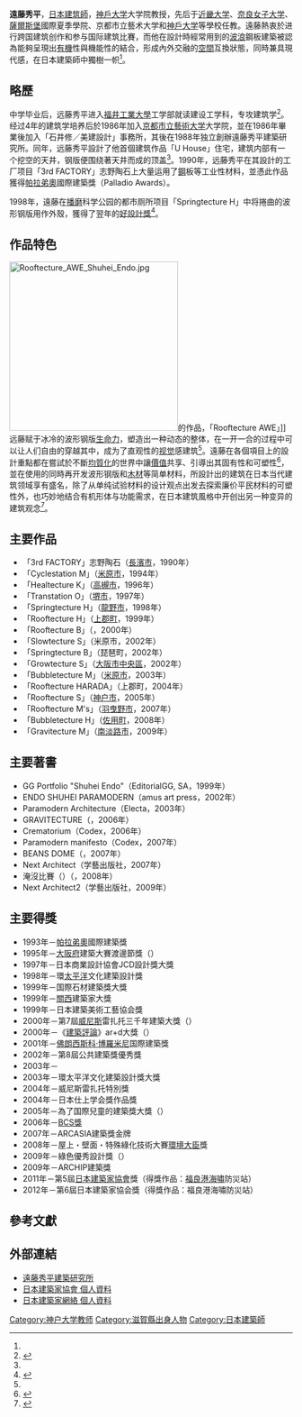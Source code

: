 {{Infobox person
| name                  = 遠藤秀平
| image                 = File:Shuhei Endo.jpg
| image_size            = 200px
| caption               = 
| birth_date            ={{Birth date and age|1960|1|27}}
| birth_place           = {{JPN}}[[滋賀縣|滋賀縣]][[東淺井郡|東淺井郡]]{{link-ja|琵琶町|びわ町}}（現[[長濱市|長濱市]]）
| death_date            =
| death_place           = 
| nationality           = {{JPN}}
| alma_mater            =[[京都市立藝術大學|京都市立藝術大學]]
| employer                  = 遠藤秀平建築研究所
| organization              =
| influences            = 
| influenced            = 
| practice              = 
| significant_buildings = 
| significant_projects  = 
| significant_design    = 
| awards                =
}}
{{japanese|japanese=遠藤 秀平|kana=えんどう しゅうへい|romaji=Endō Shuhei}}

'''遠藤秀平'''{{BD|1960年|1月27日}}，[[日本|日本]][[建筑師|建筑師]]，[[神戶大学|神戶大学]]大学院教授，先后于[[近畿大学|近畿大学]]、[[奈良女子大学|奈良女子大学]]、[[薩爾斯堡|薩爾斯堡]]國際夏季學院、京都市立藝术大学和[[神戶大学|神戶大学]]等學校任教。遠藤熱衷於进行跨国建筑创作和参与国际建筑比賽，而他在設計時經常用到的[[波浪|波浪]]鋼板建築被認為能夠呈現出[[有機|有機]]性與機能性的結合，形成內外交融的[[空間|空間]]互換狀態，同時兼具現代感，在日本建築師中獨樹一帜<ref name="ccn"/>。

==略歷==
中学毕业后，远藤秀平进入[[福井工業大學|福井工業大學]]工学部就读建设工学科，专攻建筑学<ref name="ccn">{{cite web | url=http://design.newsccn.com/2012-06-11/149544.html | title=远藤秀平 从唯物论的工业性到唯心论的自然性的演变与对话 | publisher=中国建筑新闻网 | date=2012-06-11 | accessdate=2014-03-27 | archive-url=https://web.archive.org/web/20140327234241/http://design.newsccn.com/2012-06-11/149544.html | archive-date=2014-03-27 | dead-url=yes }}</ref>。经过4年的建筑学培养后於1986年加入[[京都市立藝術大学|京都市立藝術大学]]大学院，並在1986年畢業後加入「石井修／美建設計」事務所，其後在1988年独立創辦遠藤秀平建築研究所。同年，远藤秀平設計了他首個建筑作品「U House」住宅，建筑内部有一个挖空的天井，钢版便围绕著天井而成的顶盖<ref name="ccn"/>。1990年，远藤秀平在其設計的工厂项目「3rd FACTORY」志野陶石上大量运用了[[鋼|鋼]]板等工业性材料，並憑此作品獲得[[帕拉弟奧|帕拉弟奧]]國際建築獎（Palladio Awards）。

1998年，遠藤在[[播磨|播磨]]科学公园的都市厕所项目「Springtecture H」中将捲曲的波形钢版用作外殼，獲得了翌年的[[好設計獎|好設計獎]]<ref>{{cite web | url=http://www.g-mark.org/award/describe/25889 | title=SPRINGTECTURE播磨　播磨科学公園都市公園管理施設 <nowiki>[兵庫県揖保郡新宮町]</nowiki> 受賞対象一覧 Good Design Award | accessdate=2014-03-27 | archive-date=2016-03-04 | archive-url=https://web.archive.org/web/20160304193136/http://www.g-mark.org/award/describe/25889 | dead-url=no }}</ref>。

==作品特色==
[[File:Rooftecture_AWE_Shuhei_Endo.jpg|300px]]的作品，「Rooftecture AWE」]]
远藤赋于冰冷的波形钢版[[生命力|生命力]]，塑造出一种动态的整体，在一开一合的过程中可以让人们自由的穿越其中，成为了直观性的[[视觉|视觉]]感建筑<ref name="ccn"/>。遠藤在各個項目上的設計重點都在嘗試於不斷[[均質化|均質化]]的世界中讓[[價值|價值]]共享、引導出其固有性和可塑性<ref>{{cite web | url=http://www.godiy.info/db/upload/webdata2_2/569315.pdf | title=「非組合建築」空間解構美學 - 日本建築師遠藤秀平作品見學之旅 | publisher=中華民國建築經營協會 | accessdate=2014-03-27 | archive-url=https://web.archive.org/web/20140327233939/http://www.godiy.info/db/upload/webdata2_2/569315.pdf | archive-date=2014-03-27 | dead-url=yes }}</ref>，並在使用的同時再开发波形钢版和[[木材|木材]]等简单材料，所設計出的建筑在日本当代建筑领域享有盛名，除了从单纯试验材料的设计观点出发去探索廉价平民材料的可塑性外，也巧妙地结合有机形体与功能需求，在日本建筑風格中开创出另一种变异的建筑观念<ref>{{cite web| url=http://www.architour.info/architour5_2.asp?shit=3| title=非組合空間結構建築美學：遠藤秀平| publisher=惠安建築藝術網| accessdate=2014-03-27| author=李清志| deadurl=yes| archiveurl=https://web.archive.org/web/20140327221207/http://www.architour.info/architour5_2.asp?shit=3| archivedate=2014-03-27}}</ref>。

==主要作品==
* 「3rd FACTORY」志野陶石（[[長濱市|長濱市]]，1990年）
* 「Cyclestation M」（[[米原市|米原市]]，1994年）
* 「Healtecture K」（[[高槻市|高槻市]]，1996年）
* 「Transtation O」（[[堺市|堺市]]，1997年）
* 「Springtecture H」（[[龍野市|龍野市]]，1998年）
* 「Rooftecture H」（[[上郡町|上郡町]]，1999年）
* 「Rooftecture B」（{{link-ja|琵琶町|びわ町}}，2000年）
* 「Slowtecture S」（米原市，2002年）
* 「Springtecture B」（琵琶町，2002年）
* 「Growtecture S」（[[大阪市|大阪市]][[中央區_(大阪市)|中央區]]，2002年）
* 「Bubbletecture M」（[[米原市|米原市]]，2003年）
* 「Rooftecture HARADA」（上郡町，2004年）
* 「Rooftecture S」（[[神户市|神户市]]，2005年）
* 「Rooftecture M's」（[[羽曳野市|羽曳野市]]，2007年）
* 「Bubbletecture H」（[[佐用町|佐用町]]，2008年）
* 「Gravitecture M」（[[南淡路市|南淡路市]]，2009年）

==主要著書==
* GG Portfolio "Shuhei Endo"（EditorialGG, SA，1999年）
* ENDO SHUHEI PARAMODERN（amus art press，2002年）
* Paramodern Architecture（Electa，2003年）
* GRAVITECTURE（{{lang|ja|いちい書房}}，2006年）
* Crematorium（Codex，2006年）
* Paramodern manifesto（Codex，2007年）
* BEANS DOME（{{link-ja|鹿島出版會|鹿島出版会}}，2007年）
* Next Architect（学藝出版社，2007年）
* 淹沒比賽（{{lang|ja|水没コンペ}}）（{{link-ja|彰国社|彰国社}}，2008年）
* Next Architect2（学藝出版社，2009年）

==主要得獎==
* 1993年－[[安德烈亞·帕拉弟奧|帕拉弟奧]]國際建築獎
* 1995年－[[大阪府|大阪府]]建築大賽渡邊節獎（{{lang|ja|大阪府建築コンクール渡辺節賞}}）
* 1997年－日本商業設計協會JCD設計獎大獎
* 1998年－環[[太平洋|太平洋]]文化建築設計獎
* 1999年－{{link-ja|喬瓦尼·卡拉拉|ジョバンニ・カラーラ|卡拉拉}}国際石材建築獎大獎
* 1999年－[[近畿地方|關西]]建築家大獎
* 1999年－日本建築美術工藝協会獎
* 2000年－第7屆[[威尼斯|威尼斯]]雷扎托三千年建築大獎（{{lang|ja|ベネツィアビエンナーレサードミレニアム建築大賞}}）
* 2000年－《[[建築評論|建築評論]]》ar+d大獎（{{lang|ja|アーキテクチュラルレビューar+d大賞}}）
* 2001年－[[博羅米尼|佛朗西斯科·博羅米尼]]国際建築獎
* 2002年－第8屆公共建築獎優秀獎
* 2003年－{{link-ja|藝術選獎新人賞|芸術選奨新人賞}}
* 2003年－環太平洋文化建築設計獎大獎
* 2004年－威尼斯雷扎托特別獎
* 2004年－日本仕上学会獎作品獎
* 2005年－為了国際兒童的建築獎大獎（{{lang|ja|国際子供のための建築獎大賞}}）
* 2006年－[[BCS獎|BCS獎]]
* 2007年－ARCASIA建築獎金牌
* 2008年－屋上・壁面・特殊綠化技術大賽[[環境大臣|環境大臣]]獎
* 2009年－綠色優秀設計獎（{{lang|ja|グリーングッドデザイン賞}}）
* 2009年－ARCHIP建築獎
* 2011年－第5屆[[日本建築家協會|日本建築家協會]]獎（得獎作品：[[福良港|福良港]][[海嘯|海嘯]]防災站）
* 2012年－第6屆日本建築家協会獎（得獎作品：福良港海嘯防災站）

==參考文獻==
{{reflist}}

==外部連結==
* [https://web.archive.org/web/20160304095201/http://www.paramodern.com/enter.swf 遠藤秀平建築研究所]
* [https://web.archive.org/web/20140324072354/http://www.jcarb.com/Portfolio00002651.html 日本建築家協會 個人資料]
* [http://www.asj-net.com/architects/data.php?archiID=27209&archiIDsub=1 日本建築家網絡 個人資料] {{Wayback|url=http://www.asj-net.com/architects/data.php?archiID=27209&archiIDsub=1 |date=20160304113552 }}

{{DEFAULTSORT:Endō Shuhei}}
[[Category:神户大学教师|Category:神户大学教师]]
[[Category:滋賀縣出身人物|Category:滋賀縣出身人物]]
[[Category:日本建築師|Category:日本建築師]]
